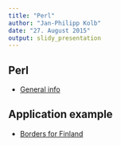 ```yaml
---
title: "Perl"
author: "Jan-Philipp Kolb"
date: "27. August 2015"
output: slidy_presentation
---
```


## Perl

- [General info](http://fileinfo.com/extension/pl)

## Application example

- [Borders for Finland](https://help.openstreetmap.org/questions/19336/get-city-borders-for-finland)
